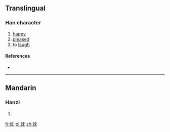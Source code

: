 ==Translingual==

===Han character===
{{Han char|rn=38|rad=女|as=04|sn=7|four=|canj=女中月山 (VLBU)|ids=⿰[[女]][[冘]]}}

# [[happy]]
# [[pleased]]
# to [[laugh]]

====References====
* {{Han ref|kx=0256.050|dkj=06071|hdz=21033.090|uh=5989|ud=22921}}

----

==Mandarin==

===Hanzi===
{{cmn-hanzi|pin=[[dān]] ([[dan1]])|wg=tan<sup>1</sup>}}

# {{defn|lang=cmn|sort=女04}}

[[fr:妉]]
[[pl:妉]]
[[zh:妉]]